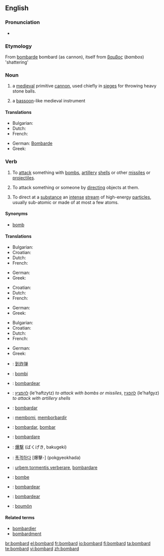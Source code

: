 ==English==

===Pronunciation===
* {{audio|en-us-bombard.ogg|Audio (US)}}

===Etymology===
From {{etyl|fr}} [[bombarde]] bombard (as cannon), itself from {{etyl|el}} [[βαμβος]] (''bambos'') 'shattering'

===Noun===
{{en-noun}}

# a [[medieval]] primitive [[cannon]], used chiefly in [[siege]]s for throwing heavy stone balls.
# {{obsolete}} a [[bassoon]]-like medieval instrument

====Translations====
{{trans-top|medieval primitive cannon}}
* Bulgarian: {{t|bg|бомбарда|f|sc=Cyrl}}
* Dutch: {{t-|nl|bombarde}}
* French: {{t+|fr|bombarde}}
{{trans-mid}}
* German: [[Bombarde]]
* Greek: {{t+|el|βομβάρδα|f|tr=vomvárda|sc=Grek}}
{{trans-bottom}}

===Verb===
{{en-verb}}

# To [[attack]] something with [[bomb]]s, [[artillery]] [[shell]]s or other [[missile]]s or [[projectile]]s.
# {{figuratively}} To attack something or someone by [[directing]] objects at them.
# {{physics}} To direct at a [[substance]] an [[intense]] [[stream]] of high-energy [[particle]]s, usually sub-atomic or made of at most a few atoms.

====Synonyms====
* [[bomb]]

====Translations====
{{trans-top|to attack something with bombs, artillery shells, or other missiles}}
* Bulgarian: {{t|bg|бомбардирам|sc=Cyrl}}
* Croatian: {{t-|hr|bombardirati|alt=bombardírati}}
* Dutch: {{t+|nl|bombarderen}}
* French: {{t+|fr|bombarder}}
{{trans-mid}}
* German: {{t-|de|bombardieren}}
* Greek: {{t+|el|βομβαρδίζω|tr=vomvardízo|sc=Grek}}
{{trans-bottom}}

{{trans-top|to attack something or someone by directing objects at them}}
* Croatian: {{t-|hr|bombardirati|alt=bombardírati}}
* Dutch: {{t-|nl|bekogelen}}
* French: {{t+|fr|bombarder}}
{{trans-mid}}
* German: {{t-|de|bombardieren}}
* Greek: {{t+|el|βομβαρδίζω|tr=vomvardízo|sc=Grek}}
{{trans-bottom}}

{{trans-top|to direct at a substance an intense stream of high-energy particles, usually sub-atomic or made of at most a few atoms}}
* Bulgarian: {{t|bg|бомбардирам|sc=Cyrl}}
* Croatian: {{t-|hr|bombardirati|alt=bombardírati}}
* Dutch: {{t+|nl|bombarderen}}
* French: {{t+|fr|bombarder}}
{{trans-mid}}
* German: {{t-|de|bombardieren}}
* Greek: {{t+|el|βομβαρδίζω|tr=vomvardízo|sc=Grek}}
{{trans-bottom}}

{{checktrans-top}}
* {{ttbc|Chinese}}: [[到炸弹]]
* {{ttbc|Esperanto}}: [[bombi]]
* {{ttbc|Galician}}: [[bombardear]]
* {{ttbc|Hebrew}}: [[להפציץ]] (le'haftzytz) ''to attack with bombs or missiles'', [[להפגיז]] (le'hafgyz) ''to attack with artillery shells''
* {{ttbc|Ido}}: [[bombardar]]
* {{ttbc|Indonesian}}: [[bom|membomi]], [[borbardir|memborbardir]]
{{trans-mid}}
* {{ttbc|Interlingua}}: [[bombardar]], [[bombar]]
* {{ttbc|Italian}}: [[bombardare]]
* {{ttbc|Japanese}}: [[爆撃]] (ばくげき, bakugeki)
* {{ttbc|Korean}}: [[폭격하다]] [爆擊-] (pokgyeokhada)
* {{ttbc|Latin}}: [[urbem tormentis verberare]], [[bombardare]]
* {{ttbc|Norwegian}}: [[bombe]]
* {{ttbc|Portuguese}}: [[bombardear]]
* {{ttbc|Spanish}}: [[bombardear]]
* {{ttbc|Volapük}}: [[boumön]]
{{trans-bottom}}

====Related terms====
* [[bombardier]]
* [[bombardment]]

[[br:bombard]]
[[el:bombard]]
[[fr:bombard]]
[[io:bombard]]
[[fi:bombard]]
[[ta:bombard]]
[[te:bombard]]
[[vi:bombard]]
[[zh:bombard]]